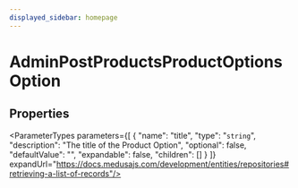 ```yaml
---
displayed_sidebar: homepage
---
```



# AdminPostProductsProductOptionsOption

## Properties

<ParameterTypes parameters={[
  {
    "name": "title",
    "type": "`string`",
    "description": "The title of the Product Option",
    "optional": false,
    "defaultValue": "",
    "expandable": false,
    "children": []
  }
]} expandUrl="https://docs.medusajs.com/development/entities/repositories#retrieving-a-list-of-records"/>

